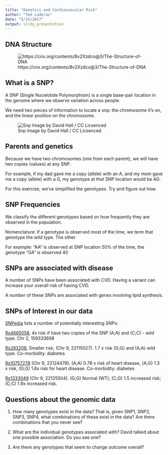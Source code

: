 ```yaml
---
title: "Genetics and Cardiovascular Risk"
author: "Ted Laderas"
date: "5/15/2017"
output: slidy_presentation
---
```


## DNA Structure

![https://cnx.org/contents/8v2Xzdco@3/The-Structure-of-DNA](image/dnaStructure.jpg)

## What is a SNP?

A SNP (Single Nucelotide Polymorphism) is a single base-pair location in the genome where we observe variation across people.

We need two pieces of information to locate a snp: the chromosome it's on, and the linear position on the chromosome.

![Snp Image by David Hall / CC Licsenced](image/snpDavidHall.png)

## Parents and genetics

Because we have two chromosomes (one from each parent), we will have two copies (values) at any SNP.

For example, if my dad gave me a copy (allele) with an A, and my mom gave me a copy (allele) with a G, my genotype at that SNP location would be AG.

For this exercise, we've simplified the genotypes. Try and figure out how.

## SNP Frequencies

We classify the different genotypes based on how frequently they are observed in the population. 

Nomenclature: if a genotype is observed most of the time, we term that genotype the wild type. The other

For example: "AA" is observed at SNP location 50% of the time, the genotype "GA" is observed 40

## SNPs are associated with disease

A number of SNPs have been associated with CVD. Having a variant can increase your overall risk of having CVD.

A number of these SNPs are associated with genes involving lipid synthesis. 

## SNPs of Interest in our data

[SNPedia](http://snpedia.com/index.php/Heart_disease) lists a number of potentially interesting SNPs:

[Rs4665058](http://snpedia.com/index.php/Rs4665058), 4x risk if have two copies of the SNP (A;A) and (C;C) - wild type. Chr 2, 159333698

[Rs283206](http://snpedia.com/index.php/Rs2383206), Smaller risk, (Chr 9, 22115027). 1.7 x risk (G;G) and (A;A) wild type. Co-morbidity: diabetes

[Rs10757278](http://snpedia.com/index.php/Rs10757278) (Chr 9, 22124478). (A;A) 0.78 x risk of heart disease, (A;G) 1.3 x risk, (G;G) 1.6x risk for heart disease. Co-morbidity: diabetes

[Rs1333049](http://snpedia.com/index.php/Rs1333049) (Chr 9, 22125504). (G;G) Normal (WT); (C;G) 1.5 increased risk; (C;C) 1.9x increased risk.

## Questions about the genomic data

1) How many genotypes exist in the data? That is, given SNP1, SNP2, SNP3, SNP4, what combinations of these exist in the data? Are there combinations that you never see?

2) What are the individual genotypes associated with? David talked about one possible association. Do you see one?

3) Are there any genotypes that seem to change outcome overall?
